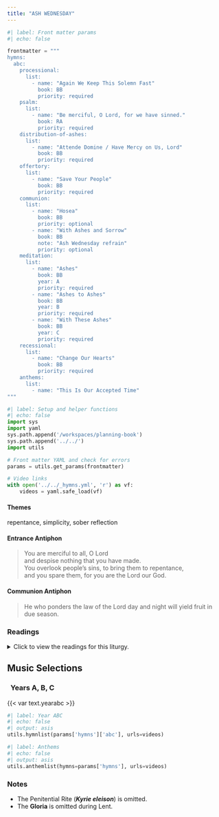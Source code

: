 ```yaml
---
title: "ASH WEDNESDAY"
---
```


```python
#| label: Front matter params
#| echo: false

frontmatter = """
hymns:
  abc:
    processional:
      list:
        - name: "Again We Keep This Solemn Fast"
          book: BB
          priority: required
    psalm:
      list:
        - name: "Be merciful, O Lord, for we have sinned."
          book: RA
          priority: required
    distribution-of-ashes:
      list:
        - name: "Attende Domine / Have Mercy on Us, Lord"
          book: BB
          priority: required
    offertory:
      list:
        - name: "Save Your People"
          book: BB
          priority: required
    communion:
      list:
        - name: "Hosea"
          book: BB
          priority: optional
        - name: "With Ashes and Sorrow"
          book: BB
          note: "Ash Wednesday refrain"
          priority: optional
    meditation:
      list:
        - name: "Ashes"
          book: BB
          year: A
          priority: required
        - name: "Ashes to Ashes"
          book: BB
          year: B
          priority: required
        - name: "With These Ashes"
          book: BB
          year: C
          priority: required
    recessional:
      list:
        - name: "Change Our Hearts"
          book: BB
          priority: required
    anthems:
      list:
        - name: "This Is Our Accepted Time"
"""
```

```python
#| label: Setup and helper functions
#| echo: false
import sys
import yaml
sys.path.append('/workspaces/planning-book')
sys.path.append('../../')
import utils

# Front matter YAML and check for errors
params = utils.get_params(frontmatter)

# Video links
with open('../../_hymns.yml', 'r') as vf:
    videos = yaml.safe_load(vf)
```

:::  {.red}
#### **Themes**
:::

repentance, simplicity, sober reflection

:::  {.red}
#### **Entrance Antiphon**
:::

> You are merciful to all, O Lord  
> and despise nothing that you have made.  
> You overlook people's sins, to bring them to repentance,  
> and you spare them, for you are the Lord our God.

:::  {.red}
#### **Communion Antiphon**
:::

> He who ponders the law of the Lord day and night
will yield fruit in due season.

:::: {.content-visible when-format="html"}
::: {.red}
### Readings
:::

<details>
  <summary>Click to view the readings for this liturgy.</summary>

::: {.red}
### &nbsp; Years A, B, C

#### First Reading [Joel 2:12-18]{style="float:right" .small}
:::

Even now, says the LORD,  
return to me with your whole heart,  
with fasting, and weeping, and mourning;  
Rend your hearts, not your garments,  
and return to the LORD, your God.  
For gracious and merciful is he,  
slow to anger, rich in kindness,  
and relenting in punishment.  
Perhaps he will again relent  
and leave behind him a blessing,  
Offerings and libations  
for the LORD, your God.  

Blow the trumpet in Zion!  
proclaim a fast,  
call an assembly;  
Gather the people,  
notify the congregation;  
Assemble the elders,  
gather the children  
and the infants at the breast;  
Let the bridegroom quit his room  
and the bride her chamber.  
Between the porch and the altar  
let the priests, the ministers of the LORD, weep,  
And say, "Spare, O LORD, your people,  
and make not your heritage a reproach,  
with the nations ruling over them!  
Why should they say among the peoples,  
'Where is their God?'"  

Then the LORD was stirred to concern for his land  
and took pity on his people.

***

::: {.red}
#### Responsorial Psalm [Psalm 51:3-4, 5-6ab, 12-13, 14, 17]{style="float:right" .small}
:::

**[℟.]{.red}** **Be merciful, O Lord, for we have sinned.**  

Have mercy on me, O God, in your goodness;  
in the greatness of your compassion wipe out my offense.  
Thoroughly wash me from my guilt  
and of my sin cleanse me. **[℟.]{.red}**  

For I acknowledge my offense,  
and my sin is before me always:  
"Against you only have I sinned,  
and done what is evil in your sight." **[℟.]{.red}**  

A clean heart create for me, O God,  
and a steadfast spirit renew within me.  
Cast me not out from your presence,  
and your Holy Spirit take not from me. **[℟.]{.red}**  

Give me back the joy of your salvation,  
and a willing spirit sustain in me.  
O Lord, open my lips,  
and my mouth shall proclaim your praise. **[℟.]{.red}**  

***

::: {.red}
#### Second Reading [2 Corinthians 5:20—6:2]{style="float:right" .small}
:::

Brothers and sisters:  
We are ambassadors for Christ,  
as if God were appealing through us.  
We implore you on behalf of Christ,  
be reconciled to God.  
For our sake he made him to be sin who did not know sin,  
so that we might become the righteousness of God in him.  

Working together, then,  
we appeal to you not to receive the grace of God in vain.  
For he says:  

*In an acceptable time I heard you,*  
*and on the day of salvation I helped you.*  

Behold, now is a very acceptable time;  
behold, now is the day of salvation.

***

::: {.red}
#### Verse Before the Gospel [Psalm 95:8]{style="float:right" .small}
:::

**[℟.]{.red}** **Praise to you, Lord Jesus Christ, king of endless glory.**  
If today you hear his voice,
harden not your hearts. **[℟.]{.red}**

***

::: {.red}
#### Gospel [Matthew 6:1-6, 16-18]{style="float:right" .small}
:::

Jesus said to his disciples:  
"Take care not to perform righteous deeds  
in order that people may see them;  
otherwise, you will have no recompense from your heavenly Father.  
When you give alms,  
do not blow a trumpet before you,  
as the hypocrites do in the synagogues and in the streets  
to win the praise of others.  
Amen, I say to you,  
they have received their reward.  
But when you give alms,  
do not let your left hand know what your right is doing,  
so that your almsgiving may be secret.  
And your Father who sees in secret will repay you.  

"When you pray,  
do not be like the hypocrites,  
who love to stand and pray in the synagogues and on street corners  
so that others may see them.  
Amen, I say to you,  
they have received their reward.  
But when you pray, go to your inner room,  
close the door, and pray to your Father in secret.  
And your Father who sees in secret will repay you.  

"When you fast,  
do not look gloomy like the hypocrites.  
They neglect their appearance,  
so that they may appear to others to be fasting.  
Amen, I say to you, they have received their reward.  
But when you fast,  
anoint your head and wash your face,  
so that you may not appear to be fasting,  
except to your Father who is hidden.  
And your Father who sees what is hidden will repay you."

::: {.centered}
{{< var symbols.cross >}} &nbsp; {{< var symbols.cross >}} &nbsp; {{< var symbols.cross >}}
:::

</details>
::::

::: {.red}
## Music Selections
:::

::: {.titlered}
### &nbsp; Years A, B, C
:::
{{< var text.yearabc >}}

```python
#| label: Year ABC
#| echo: false
#| output: asis
utils.hymnlist(params['hymns']['abc'], urls=videos)
```


```python
#| label: Anthems
#| echo: false
#| output: asis
utils.anthemlist(hymns=params['hymns'], urls=videos)
```

::: {.red}
### Notes
:::

* The Penitential Rite (***Kyrie eleison***) is omitted.
* The **Gloria** is omitted during Lent.